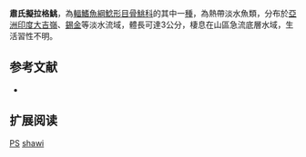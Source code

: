 {{Speciesbox
| name = 肅氏擬拉格鮡
| status = LC
| status_system = IUCN3.1
| image = Pseudolaguvia shawi.jpg
| image_width = 250px
| genus = Pseudolaguvia
| species = shawi
| authority = [[Hora|Hora]], 1921
| synonyms = *''Laguvia shawi '',Hora, 1921 
*''Glyptothorax shawi '',Hora, 1921 
}}
'''肅氏擬拉格鮡'''，為[[輻鰭魚綱|輻鰭魚綱]][[鯰形目|鯰形目]][[骨鮡科|骨鮡科]]的其中一[[種|種]]，為熱帶淡水魚類，分布於[[亞洲|亞洲]][[印度|印度]][[大吉嶺|大吉嶺]]、[[錫金|錫金]]等淡水流域，體長可達3公分，棲息在山區急流底層水域，生活習性不明。

==参考文献==
*{{FishBase_species|genus=Pseudolaguvia|species=shawi|year=2015|month=3}}

== 扩展阅读 ==
{{refbegin}}
{{wikispecies-inline|Pseudolaguvia shawi|肅氏擬拉格鮡}}
{{refend}}
{{Taxonbar|from=Q5586076}}

[[Category:IUCN红色名录无危物种|PS]]
[[Category:擬拉格鮡屬|shawi]]